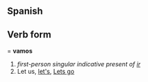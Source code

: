 ==Spanish==
==Verb form===
'''vamos'''

# ''first-person singular indicative present of [[ir]]''
# Let us, [[let's]], [[Lets go]]